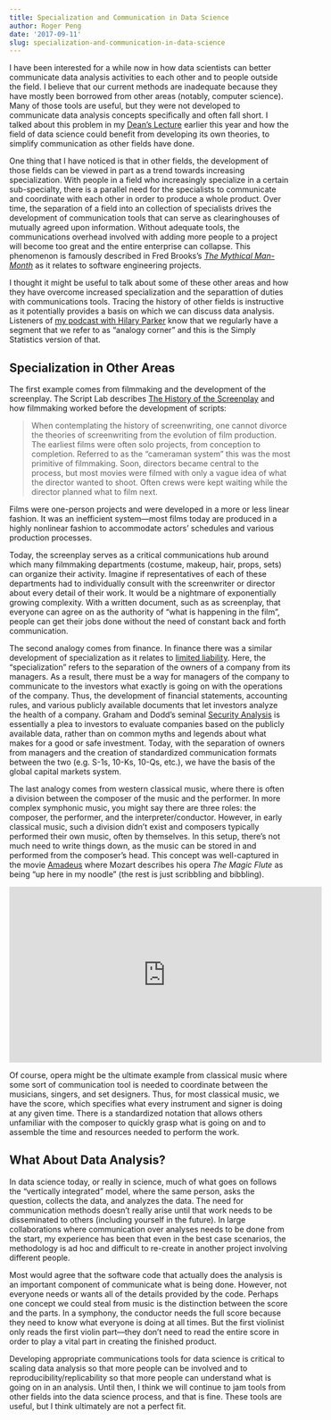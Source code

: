 ```yaml
---
title: Specialization and Communication in Data Science
author: Roger Peng
date: '2017-09-11'
slug: specialization-and-communication-in-data-science
---
```


I have been interested for a while now in how data scientists can better communicate data analysis activities to each other and to people outside the field. I believe that our current methods are inadequate because they have mostly been borrowed from other areas (notably, computer science). Many of those tools are useful, but they were not developed to communicate data analysis concepts specifically and often fall short. I talked about this problem in my [Dean's Lecture](https://youtu.be/qFtJaq4TlqE) earlier this year and how the field of data science could benefit from developing its own theories, to simplify communication as other fields have done. 

One thing that I have noticed is that in other fields, the development of those fields can be viewed in part as a trend towards increasing specialization. With people in a field who increasingly specialize in a certain sub-specialty, there is a parallel need for the specialists to communicate and coordinate with each other in order to produce a whole product. Over time, the separation of a field into an collection of specialists drives the development of communication tools that can serve as clearinghouses of mutually agreed upon information. Without adequate tools, the communications overhead involved with adding more people to a project will become too great and the entire enterprise can collapse. This phenomenon is famously described in Fred Brooks's [*The Mythical Man-Month*](https://en.wikipedia.org/wiki/The_Mythical_Man-Month) as it relates to software engineering projects.

I thought it might be useful to talk about some of these other areas and how they have overcome increased specialization and the separattion of duties with communications tools. Tracing the history of other fields is instructive as it potentially provides a basis on which we can discuss data analysis. Listeners of [my podcast with Hilary Parker](http://nssdeviations.com) know that we regularly have a segment that we refer to as "analogy corner" and this is the Simply Statistics version of that.


## Specialization in Other Areas

The first example comes from filmmaking and the development of the screenplay. The Script Lab describes [The History of the Screenplay](https://thescriptlab.com/features/screenwriting-101/3147-the-history-of-the-screenplay/) and how filmmaking worked before the development of scripts:

> When contemplating the history of screenwriting, one cannot divorce the theories of screenwriting from the evolution of film production. The earliest films were often solo projects, from conception to completion. Referred to as the “cameraman system” this was the most primitive of filmmaking. Soon, directors became central to the process, but most movies were filmed with only a vague idea of what the director wanted to shoot. Often crews were kept waiting while the director planned what to film next.

Films were one-person projects and were developed in a more or less linear fashion. It was an inefficient system---most films today are produced in a highly nonlinear fashion to accommodate actors' schedules and various production processes.

Today, the screenplay serves as a critical communications hub around which many filmmaking departments (costume, makeup, hair, props, sets) can organize their activity. Imagine if representatives of each of these departments had to individually consult with the screenwriter or director about every detail of their work. It would be a nightmare of exponentially growing complexity. With a written document, such as as screenplay, that everyone can agree on as the authority of "what is happening in the film", people can get their jobs done without the need of constant back and forth communication.

The second analogy comes from finance. In finance there was a similar development of specialization as it relates to [limited liability](https://en.wikipedia.org/wiki/Limited_liability). Here, the "specialization" refers to the separation of the owners of a company from its managers. As a result, there must be a way for managers of the company to communicate to the investors what exactly is going on with the operations of the company. Thus, the development of financial statements, accounting rules, and various publicly available documents that let investors analyze the health of a company. Graham and Dodd's seminal [Security Analysis](https://en.wikipedia.org/wiki/Security_Analysis_(book)) is essentially a plea to investors to evaluate companies based on the publicly available data, rather than on common myths and legends about what makes for a good or safe investment. Today, with the separation of owners from managers and the creation of standardized communication formats between the two (e.g. S-1s, 10-Ks, 10-Qs, etc.), we have the basis of the global capital markets system.

The last analogy comes from western classical music, where there is often a division between the composer of the music and the performer. In more complex symphonic music, you might say there are three roles: the composer, the performer, and the interpreter/conductor. However, in early classical music, such a division didn't exist and composers typically performed their own music, often by themselves. In this setup, there's not much need to write things down, as the music can be stored in and performed from the composer's head. This concept was well-captured in the movie [Amadeus](https://youtu.be/Ejv2_CkZRHo) where Mozart describes his opera *The Magic Flute* as being "up here in my noodle" (the rest is just scribbling and bibbling). 

<iframe width="560" height="315" src="https://www.youtube.com/embed/Ejv2_CkZRHo" frameborder="0" allowfullscreen></iframe>

Of course, opera might be the ultimate example from classical music where some sort of communication tool is needed to coordinate between the musicians, singers, and set designers. Thus, for most classical music, we have the score, which specifies what every instrument and signer is doing at any given time. There is a standardized notation that allows others unfamiliar with the composer to quickly grasp what is going on and to assemble the time and resources needed to perform the work.

## What About Data Analysis?

In data science today, or really in science, much of what goes on follows the "vertically integrated" model, where the same person, asks the question, collects the data, and analyzes the data. The need for communication methods doesn't really arise until that work needs to be disseminated to others (including yourself in the future). In large collaborations where communication over analyses needs to be done from the start, my experience has been that even in the best case scenarios, the methodology is ad hoc and difficult to re-create in another project involving different people.

Most would agree that the software code that actually does the analysis is an important component of communicate what is being done. However, not everyone needs or wants all of the details provided by the code. Perhaps one concept we could steal from music is the distinction between the score and the parts. In a symphony, the conductor needs the full score because they need to know what everyone is doing at all times. But the first violinist only reads the first violin part---they don't need to read the entire score in order to play a vital part in creating the finished product.

Developing appropriate communications tools for data science is critical to scaling data analysis so that more people can be involved and to reproducibility/replicability so that more people can understand what is going on in an analysis. Until then, I think we will continue to jam tools from other fields into the data science process, and that is fine. These tools are useful, but I think ultimately are not a perfect fit.
